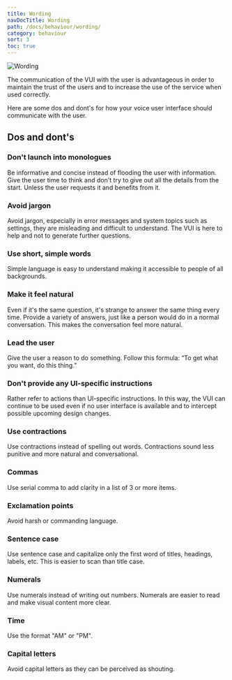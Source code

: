 ```yaml
---
title: Wording
navDocTitle: Wording
path: /docs/behaviour/wording/
category: behaviour
sort: 3
toc: true
---
```


![Wording](/images/behaviour/wording.png)

The communication of the VUI with the user is advantageous in order to maintain the trust of the users and to increase the use of the service when used correctly.

Here are some dos and dont's for how your voice user interface should communicate with the user.

## Dos and dont's

### Don't launch into monologues

Be informative and concise instead of flooding the user with information. Give the user time to think and don't try to give out all the details from the start. Unless the user requests it and benefits from it.

### Avoid jargon

Avoid jargon, especially in error messages and system topics such as settings, they are misleading and difficult to understand. The VUI is here to help and not to generate further questions.

### Use short, simple words

Simple language is easy to understand making it accessible to people of all backgrounds.

### Make it feel natural

Even if it's the same question, it's strange to answer the same thing every time. Provide a variety of answers, just like a person would do in a normal conversation. This makes the conversation feel more natural.

### Lead the user

Give the user a reason to do something. Follow this formula: “To get what you want, do this thing.”

### Don't provide any UI-specific instructions

Rather refer to actions than UI-specific instructions. In this way, the VUI can continue to be used even if no user interface is available and to intercept possible upcoming design changes.

### Use contractions

Use contractions instead of spelling out words. Contractions sound less punitive and more natural and conversational.

### Commas

Use serial comma to add clarity in a list of 3 or more items.

### Exclamation points

Avoid harsh or commanding language.

### Sentence case

Use sentence case and capitalize only the first word of titles, headings, labels, etc. This is easier to scan than title case.

### Numerals

Use numerals instead of writing out numbers. Numerals are easier to read and make visual content more clear.

### Time

Use the format "AM" or "PM".

### Capital letters

Avoid capital letters as they can be perceived as shouting.
